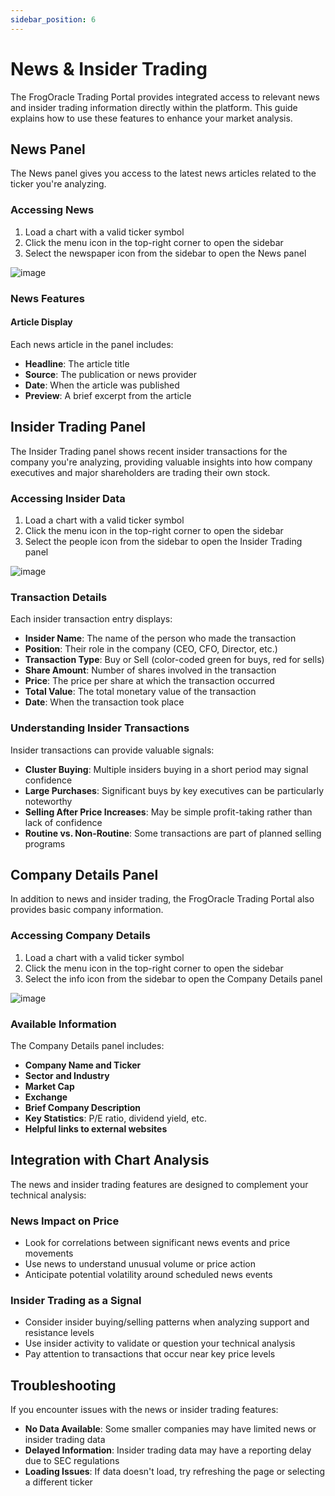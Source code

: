 ```yaml
---
sidebar_position: 6
---
```


# News & Insider Trading

The FrogOracle Trading Portal provides integrated access to relevant news and insider trading information directly within the platform. This guide explains how to use these features to enhance your market analysis.

## News Panel

The News panel gives you access to the latest news articles related to the ticker you're analyzing.

### Accessing News

1. Load a chart with a valid ticker symbol
2. Click the menu icon in the top-right corner to open the sidebar
3. Select the newspaper icon from the sidebar to open the News panel

![image](_media/ui/news.png ':size=600')

### News Features

#### Article Display

Each news article in the panel includes:

- **Headline**: The article title
- **Source**: The publication or news provider
- **Date**: When the article was published
- **Preview**: A brief excerpt from the article

## Insider Trading Panel

The Insider Trading panel shows recent insider transactions for the company you're analyzing, providing valuable insights into how company executives and major shareholders are trading their own stock.

### Accessing Insider Data

1. Load a chart with a valid ticker symbol
2. Click the menu icon in the top-right corner to open the sidebar
3. Select the people icon from the sidebar to open the Insider Trading panel

![image](_media/ui/insider.png ':size=600')

### Transaction Details

Each insider transaction entry displays:

- **Insider Name**: The name of the person who made the transaction
- **Position**: Their role in the company (CEO, CFO, Director, etc.)
- **Transaction Type**: Buy or Sell (color-coded green for buys, red for sells)
- **Share Amount**: Number of shares involved in the transaction
- **Price**: The price per share at which the transaction occurred
- **Total Value**: The total monetary value of the transaction
- **Date**: When the transaction took place

### Understanding Insider Transactions

Insider transactions can provide valuable signals:

- **Cluster Buying**: Multiple insiders buying in a short period may signal confidence
- **Large Purchases**: Significant buys by key executives can be particularly noteworthy
- **Selling After Price Increases**: May be simple profit-taking rather than lack of confidence
- **Routine vs. Non-Routine**: Some transactions are part of planned selling programs


## Company Details Panel

In addition to news and insider trading, the FrogOracle Trading Portal also provides basic company information.

### Accessing Company Details

1. Load a chart with a valid ticker symbol
2. Click the menu icon in the top-right corner to open the sidebar
3. Select the info icon from the sidebar to open the Company Details panel

![image](_media/ui/stockinfo.png ':size=600')

### Available Information

The Company Details panel includes:

- **Company Name and Ticker**
- **Sector and Industry**
- **Market Cap**
- **Exchange**
- **Brief Company Description**
- **Key Statistics**: P/E ratio, dividend yield, etc.
- **Helpful links to external websites**

## Integration with Chart Analysis

The news and insider trading features are designed to complement your technical analysis:

### News Impact on Price

- Look for correlations between significant news events and price movements
- Use news to understand unusual volume or price action
- Anticipate potential volatility around scheduled news events

### Insider Trading as a Signal

- Consider insider buying/selling patterns when analyzing support and resistance levels
- Use insider activity to validate or question your technical analysis
- Pay attention to transactions that occur near key price levels

## Troubleshooting

If you encounter issues with the news or insider trading features:

- **No Data Available**: Some smaller companies may have limited news or insider trading data
- **Delayed Information**: Insider trading data may have a reporting delay due to SEC regulations
- **Loading Issues**: If data doesn't load, try refreshing the page or selecting a different ticker
